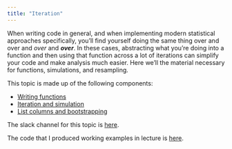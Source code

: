 ```yaml
---
title: "Iteration"
---
```


When writing code in general, and when implementing modern statistical approaches specifically, you'll find yourself doing the same thing over and over and _over_ and **_over_**. In these cases, abstracting what you're doing into a function and then using that function across a lot of iterations can simplify your code and make analysis much easier. Here we'll the material necessary for functions, simulations, and resampling.

This topic is made up of the following components:

* [Writing functions](writing_functions.html)
* [Iteration and simulation](iteration_and_simulation.html)
* [List columns and bootstrapping](listcols_and_bootstrapping.html)

The slack channel for this topic is [here](https://p8105-fall2017.slack.com/messages/C7CGD92CX).

The code that I produced working examples in lecture is [here]().